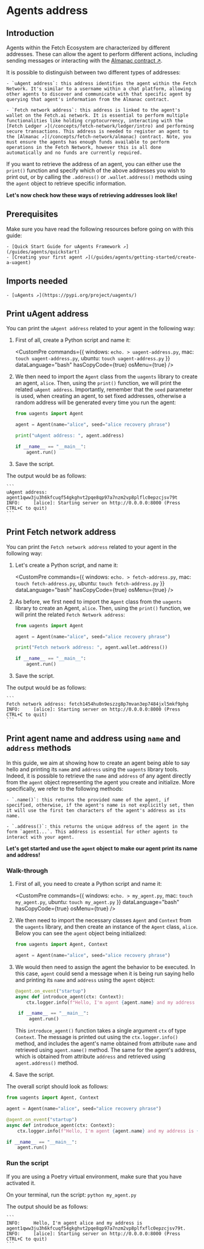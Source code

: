 
# Agents address

## Introduction

Agents within the Fetch Ecosystem are characterized by different addresses. These can allow the agent to perform different actions, including sending messages or interacting with the [Almanac contract ↗️](/references/contracts/uagents-almanac/almanac-overview).

It is possible to distinguish between two different types of addresses:

    - `uAgent address`: this address identifies the agent within the Fetch Network. It's similar to a username within a chat platform, allowing other agents to discover and communicate with that specific agent by querying that agent's information from the Almanac contract.

    - `Fetch network address`: this address is linked to the agent's wallet on the Fetch.ai network. It is essential to perform multiple functionalities like holding cryptocurrency, interacting with the [Fetch Ledger ↗️](/concepts/fetch-network/ledger/intro) and performing secure transactions. This address is needed to register an agent to the [Almanac ↗️](/concepts/fetch-network/almanac) contract. Note, you must ensure the agents has enough funds available to perform operations in the Fetch Network, however this is all done automatically and no funds are currently required. 

If you want to retrieve the address of an agent, you can either use the `print()` function and specify which of the above addresses you wish to print out, or by calling the `.address()` or `.wallet.address()` methods using the `agent` object to retrieve specific information.

**Let's now check how these ways of retrieving addresses look like!**

## Prerequisites

Make sure you have read the following resources before going on with this guide:

    - [Quick Start Guide for uAgents Framework ↗️](/guides/agents/quickstart)
    - [Creating your first agent ↗️](/guides/agents/getting-started/create-a-uagent)

## Imports needed

    - [uAgents ↗️](https://pypi.org/project/uagents/)

## Print uAgent address

You can print the `uAgent address` related to your agent in the following way:

1. First of all, create a Python script and name it:

    <CustomPre 
        commands={{
        windows: `echo. > uagent-address.py`,
        mac: `touch uagent-address.py`,
        ubuntu: `touch uagent-address.py`
        }} 
        dataLanguage="bash"
        hasCopyCode={true}
        osMenu={true}
    />

2. We then need to import the `Agent` class from the `uagents` library to create an agent, `alice`. Then, using the `print()` function, we will print the related `uAgent address`. Importantly, remember that the `seed` parameter is used, when creating an agent, to set fixed addresses, otherwise a random address will be generated every time you run the agent:

   ```py copy filename="uagent-address.py"
   from uagents import Agent

   agent = Agent(name="alice", seed="alice recovery phrase")

   print("uAgent address: ", agent.address)

   if __name__ == "__main__":
       agent.run()
   ```

3. Save the script.

The output would be as follows:

    ```
    uAgent address: agent1qww3ju3h6kfcuqf54gkghvt2pqe8qp97a7nzm2vp8plflc0epzcjsv79t
    INFO:     [alice]: Starting server on http://0.0.0.0:8000 (Press CTRL+C to quit)
    ```

## Print Fetch network address

You can print the `Fetch network address` related to your agent in the following way:

1. Let's create a Python script, and name it: 

    <CustomPre 
        commands={{
        windows: `echo. > fetch-address.py`,
        mac: `touch fetch-address.py`,
        ubuntu: `touch fetch-address.py`
        }} 
        dataLanguage="bash"
        hasCopyCode={true}
        osMenu={true}
    />

2. As before, we first need to import the `Agent` class from the `uagents` library to create an Agent, `alice`. Then, using the `print()` function, we will print the related `Fetch Network address`:

   ```py copy filename="fetch-address.py"
   from uagents import Agent

   agent = Agent(name="alice", seed="alice recovery phrase")

   print("Fetch network address: ", agent.wallet.address())

   if __name__ == "__main__":
       agent.run()
   ```

3. Save the script.

The output would be as follows:

    ```
    Fetch network address: fetch1454hu0n9eszzg8p7mvan3ep7484jxl5mkf9phg
    INFO:     [alice]: Starting server on http://0.0.0.0:8000 (Press CTRL+C to quit)
    ```

## Print agent name and address using `name` and `address` methods

In this guide, we aim at showing how to create an agent being able to say hello and printing its `name` and `address` using the `uagents` library tools. Indeed, it is possible to retrieve the `name` and `address` of any agent directly from the `agent` object representing the agent you create and initialize. More specifically, we refer to the following methods:

    - `.name()`: this returns the provided name of the agent, if specified, otherwise, if the agent's name is not explicitly set, then it will use the first ten characters of the agent's address as its name.

    - `.address()`: this returns the unique address of the agent in the form `agent1...`. This address is essential for other agents to interact with your agent.

**Let's get started and use the `agent` object to make our agent print its name and address!**

### Walk-through

1. First of all, you need to create a Python script and name it: 

    <CustomPre 
        commands={{
        windows: `echo. > my_agent.py`,
        mac: `touch my_agent.py`,
        ubuntu: `touch my_agent.py`
        }} 
        dataLanguage="bash"
        hasCopyCode={true}
        osMenu={true}
    />

2. We then need to import the necessary classes `Agent` and `Context` from the `uagents` library, and then create an instance of the `Agent` class, `alice`. Below you can see the `agent` object being initialized:

   ```py copy
   from uagents import Agent, Context

   agent = Agent(name="alice", seed="alice recovery phrase")
   ```

3. We would then need to assign the agent the behavior to be executed. In this case, `agent` could send a message when it is being run saying hello and printing its `name` and `address` using the `agent` object:

   ```py copy
   @agent.on_event("startup")
   async def introduce_agent(ctx: Context):
       ctx.logger.info(f"Hello, I'm agent {agent.name} and my address is {agent.address}.")

    if __name__ == "__main__":
        agent.run()
   ```

   This `introduce_agent()` function takes a single argument `ctx` of type `Context`. The message is printed out using the `ctx.logger.info()` method, and includes the agent's name obtained from attribute `name` and retrieved using `agent.name()` method. The same for the agent's address, which is obtained from attribute `address` and retrieved using `agent.address()` method.

4. Save the script.

The overall script should look as follows:

```py copy filename="my_agent.py"
from uagents import Agent, Context

agent = Agent(name="alice", seed="alice recovery phrase")

@agent.on_event("startup")
async def introduce_agent(ctx: Context):
    ctx.logger.info(f"Hello, I'm agent {agent.name} and my address is {agent.address}.")

if __name__ == "__main__":
    agent.run()
```

### Run the script

If you are using a Poetry virtual environment, make sure that you have activated it.

On your terminal, run the script: `python my_agent.py`

The output should be as follows:

    ```
    INFO:     Hello, I'm agent alice and my address is agent1qww3ju3h6kfcuqf54gkghvt2pqe8qp97a7nzm2vp8plfxflc0epzcjsv79t.
    INFO:     [alice]: Starting server on http://0.0.0.0:8000 (Press CTRL+C to quit)
    ```
